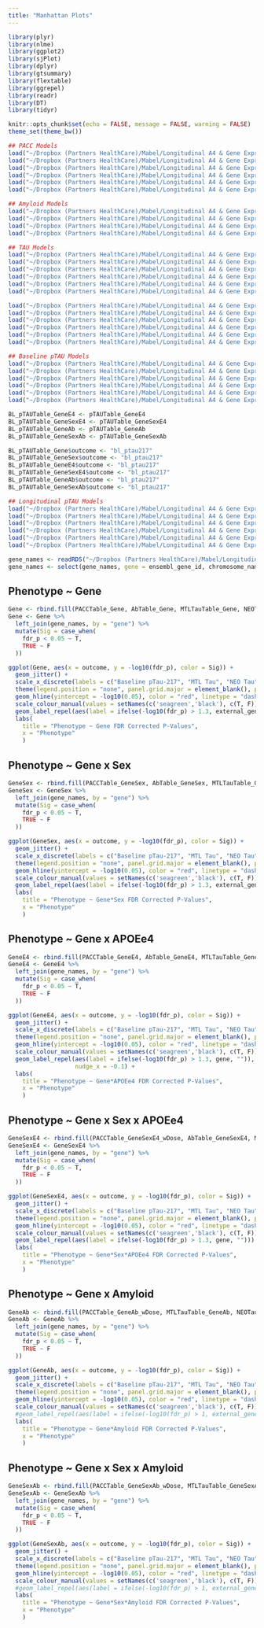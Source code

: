 ```yaml
---
title: "Manhattan Plots"
---
```


```r
library(plyr)
library(nlme)
library(ggplot2)
library(sjPlot)
library(dplyr)
library(gtsummary)
library(flextable)
library(ggrepel)
library(readr)
library(DT)
library(tidyr)

knitr::opts_chunk$set(echo = FALSE, message = FALSE, warning = FALSE)
theme_set(theme_bw())
```

```r
## PACC Models
load("~/Dropbox (Partners HealthCare)/Mabel/Longitudinal A4 & Gene Expression/PACC Models/LME_PACC_Gene_Models_2024-09-02.RData")
load("~/Dropbox (Partners HealthCare)/Mabel/Longitudinal A4 & Gene Expression/PACC Models/LME_PACC_GeneSex_Models_2024-09-03.RData")
load("~/Dropbox (Partners HealthCare)/Mabel/Longitudinal A4 & Gene Expression/PACC Models/LME_PACC_GeneE4_Models_2024-09-03.RData")
load("~/Dropbox (Partners HealthCare)/Mabel/Longitudinal A4 & Gene Expression/PACC Models/LME_PACC_GeneSexE4_Models_2024-12-06.RData")
load("~/Dropbox (Partners HealthCare)/Mabel/Longitudinal A4 & Gene Expression/PACC Models/LME_PACC_GeneAb_Models_2024-12-05.RData")
load("~/Dropbox (Partners HealthCare)/Mabel/Longitudinal A4 & Gene Expression/PACC Models/LME_PACC_GeneSexAb_Models_2024-12-06.RData")

## Amyloid Models
load("~/Dropbox (Partners HealthCare)/Mabel/Longitudinal A4 & Gene Expression/Amyloid Models/LME_Ab_Gene_Models_2024-09-13.RData")
load("~/Dropbox (Partners HealthCare)/Mabel/Longitudinal A4 & Gene Expression/Amyloid Models/LME_Ab_GeneSex_Models_2024-09-16.RData")
load("~/Dropbox (Partners HealthCare)/Mabel/Longitudinal A4 & Gene Expression/Amyloid Models/LME_Ab_GeneE4_Models_2024-12-07.RData")
load("~/Dropbox (Partners HealthCare)/Mabel/Longitudinal A4 & Gene Expression/Amyloid Models/LME_Ab_GeneSexE4_Models_2024-09-17.RData")

## TAU Models
load("~/Dropbox (Partners HealthCare)/Mabel/Longitudinal A4 & Gene Expression/Tau Models/LME_MTLTau_Gene_Models_2024-09-12.RData")
load("~/Dropbox (Partners HealthCare)/Mabel/Longitudinal A4 & Gene Expression/Tau Models/LME_MTLTau_GeneSex_Models_2024-09-12.RData")
load("~/Dropbox (Partners HealthCare)/Mabel/Longitudinal A4 & Gene Expression/Tau Models/LME_MTLTau_GeneE4_Models_2024-09-12.RData")
load("~/Dropbox (Partners HealthCare)/Mabel/Longitudinal A4 & Gene Expression/Tau Models/LME_MTLTau_GeneSexE4_Models_2024-09-12.RData")
load("~/Dropbox (Partners HealthCare)/Mabel/Longitudinal A4 & Gene Expression/Tau Models/LME_MTLTau_GeneAb_Models_2024-09-12.RData")
load("~/Dropbox (Partners HealthCare)/Mabel/Longitudinal A4 & Gene Expression/Tau Models/LME_MTLTau_GeneSexAb_Models_2024-09-12.RData")

load("~/Dropbox (Partners HealthCare)/Mabel/Longitudinal A4 & Gene Expression/Tau Models/LME_NEOTau_Gene_Models_2024-09-13.RData")
load("~/Dropbox (Partners HealthCare)/Mabel/Longitudinal A4 & Gene Expression/Tau Models/LME_NEOTau_GeneSex_Models_2024-09-12.RData")
load("~/Dropbox (Partners HealthCare)/Mabel/Longitudinal A4 & Gene Expression/Tau Models/LME_NEOTau_GeneE4_Models_2024-09-12.RData")
load("~/Dropbox (Partners HealthCare)/Mabel/Longitudinal A4 & Gene Expression/Tau Models/LME_NEOTau_GeneSexE4_Models_2024-09-12.RData")
load("~/Dropbox (Partners HealthCare)/Mabel/Longitudinal A4 & Gene Expression/Tau Models/LME_NEOTau_GeneAb_Models_2024-09-12.RData")
load("~/Dropbox (Partners HealthCare)/Mabel/Longitudinal A4 & Gene Expression/Tau Models/LME_NEOTau_GeneSexAb_Models_2024-09-12.RData")

## Baseline pTAU Models
load("~/Dropbox (Partners HealthCare)/Mabel/Longitudinal A4 & Gene Expression/Baseline pTAU Models/LME_BL_pTAUTable_Gene_Models_2024-10-08.RData")
load("~/Dropbox (Partners HealthCare)/Mabel/Longitudinal A4 & Gene Expression/Baseline pTAU Models/LME_BL_pTAUTable_GeneSex_Models_2024-10-08.RData")
load("~/Dropbox (Partners HealthCare)/Mabel/Longitudinal A4 & Gene Expression/Baseline pTAU Models/LME_pTAUTable_GeneE4_Models_2024-10-08.RData")
load("~/Dropbox (Partners HealthCare)/Mabel/Longitudinal A4 & Gene Expression/Baseline pTAU Models/LME_pTAUTable_GeneSexE4_Models_2024-10-08.RData")
load("~/Dropbox (Partners HealthCare)/Mabel/Longitudinal A4 & Gene Expression/Baseline pTAU Models/LME_pTAUTable_GeneAb_Models_2024-10-08.RData")
load("~/Dropbox (Partners HealthCare)/Mabel/Longitudinal A4 & Gene Expression/Baseline pTAU Models/LME_pTAUTable_GeneSexAb_Models_2024-10-08.RData")

BL_pTAUTable_GeneE4 <- pTAUTable_GeneE4
BL_pTAUTable_GeneSexE4 <- pTAUTable_GeneSexE4
BL_pTAUTable_GeneAb <- pTAUTable_GeneAb
BL_pTAUTable_GeneSexAb <- pTAUTable_GeneSexAb

BL_pTAUTable_Gene$outcome <- "bl_ptau217"
BL_pTAUTable_GeneSex$outcome <- "bl_ptau217"
BL_pTAUTable_GeneE4$outcome <- "bl_ptau217"
BL_pTAUTable_GeneSexE4$outcome <- "bl_ptau217"
BL_pTAUTable_GeneAb$outcome <- "bl_ptau217"
BL_pTAUTable_GeneSexAb$outcome <- "bl_ptau217"

## Longitudinal pTAU Models
load("~/Dropbox (Partners HealthCare)/Mabel/Longitudinal A4 & Gene Expression/pTAU Models/LME_pTAUTable_Gene_Models_2024-09-19.RData")
load("~/Dropbox (Partners HealthCare)/Mabel/Longitudinal A4 & Gene Expression/pTAU Models/LME_pTAUTable_GeneSex_Models_2024-09-19.RData")
load("~/Dropbox (Partners HealthCare)/Mabel/Longitudinal A4 & Gene Expression/pTAU Models/LME_pTAUTable_GeneE4_Models_2024-09-20.RData")
load("~/Dropbox (Partners HealthCare)/Mabel/Longitudinal A4 & Gene Expression/pTAU Models/LME_pTAUTable_GeneSexE4_Models_2024-09-20.RData")
load("~/Dropbox (Partners HealthCare)/Mabel/Longitudinal A4 & Gene Expression/pTAU Models/LME_pTAUTable_GeneAb_Models_2024-09-21.RData")
load("~/Dropbox (Partners HealthCare)/Mabel/Longitudinal A4 & Gene Expression/pTAU Models/LME_pTAUTable_GeneSexAb_Models_2024-09-25.RData")

gene_names <- readRDS("~/Dropbox (Partners HealthCare)/Mabel/Longitudinal A4 & Gene Expression/New Data/A4_RNAseq_GeneNames_081424.rds")
gene_names <- select(gene_names, gene = ensembl_gene_id, chromosome_name, external_gene_name)
```

## Phenotype \~ Gene

```r
Gene <- rbind.fill(PACCTable_Gene, AbTable_Gene, MTLTauTable_Gene, NEOTauTable_Gene, pTAUTable_Gene, BL_pTAUTable_Gene)
Gene <- Gene %>%
  left_join(gene_names, by = "gene") %>%
  mutate(Sig = case_when(
    fdr_p < 0.05 ~ T,
    TRUE ~ F
  ))
```

```r
ggplot(Gene, aes(x = outcome, y = -log10(fdr_p), color = Sig)) +
  geom_jitter() +
  scale_x_discrete(labels = c("Baseline pTau-217", "MTL Tau", "NEO Tau", "PACC", "pTau-217", "Amyloid")) +
  theme(legend.position = "none", panel.grid.major = element_blank(), panel.grid.minor = element_blank()) +
  geom_hline(yintercept = -log10(0.05), color = "red", linetype = "dashed") +
  scale_colour_manual(values = setNames(c('seagreen','black'), c(T, F))) +
  geom_label_repel(aes(label = ifelse(-log10(fdr_p) > 1.3, external_gene_name, ""))) +
  labs(
    title = "Phenotype ~ Gene FDR Corrected P-Values",
    x = "Phenotype"
    )

```

## Phenotype \~ Gene x Sex

```r
GeneSex <- rbind.fill(PACCTable_GeneSex, AbTable_GeneSex, MTLTauTable_GeneSex, NEOTauTable_GeneSex, pTAUTable_GeneSex, BL_pTAUTable_GeneSex)
GeneSex <- GeneSex %>%
  left_join(gene_names, by = "gene") %>%
  mutate(Sig = case_when(
    fdr_p < 0.05 ~ T,
    TRUE ~ F
  ))
```

```r
ggplot(GeneSex, aes(x = outcome, y = -log10(fdr_p), color = Sig)) +
  geom_jitter() +
  scale_x_discrete(labels = c("Baseline pTau-217", "MTL Tau", "NEO Tau", "PACC", "pTau-217", "Amyloid")) +
  theme(legend.position = "none", panel.grid.major = element_blank(), panel.grid.minor = element_blank()) +
  geom_hline(yintercept = -log10(0.05), color = "red", linetype = "dashed") +
  scale_colour_manual(values = setNames(c('seagreen','black'), c(T, F))) +
  geom_label_repel(aes(label = ifelse(-log10(fdr_p) > 1.3, external_gene_name, ""))) +
  labs(
    title = "Phenotype ~ Gene*Sex FDR Corrected P-Values",
    x = "Phenotype"
    )

```

## Phenotype \~ Gene x APOEe4

```r
GeneE4 <- rbind.fill(PACCTable_GeneE4, AbTable_GeneE4, MTLTauTable_GeneE4, NEOTauTable_GeneE4, pTAUTable_GeneE4, BL_pTAUTable_GeneE4)
GeneE4 <- GeneE4 %>%
  left_join(gene_names, by = "gene") %>%
  mutate(Sig = case_when(
    fdr_p < 0.05 ~ T,
    TRUE ~ F
  ))
```

```r
ggplot(GeneE4, aes(x = outcome, y = -log10(fdr_p), color = Sig)) +
  geom_jitter() +
  scale_x_discrete(labels = c("Baseline pTau-217", "MTL Tau", "NEO Tau", "PACC", "pTau-217", "Amyloid")) +
  theme(legend.position = "none", panel.grid.major = element_blank(), panel.grid.minor = element_blank()) +
  geom_hline(yintercept = -log10(0.05), color = "red", linetype = "dashed") +
  scale_colour_manual(values = setNames(c('seagreen','black'), c(T, F))) +
  geom_label_repel(aes(label = ifelse(-log10(fdr_p) > 1.3, gene, "")), 
                   nudge_x = -0.1) +
  labs(
    title = "Phenotype ~ Gene*APOEe4 FDR Corrected P-Values",
    x = "Phenotype"
    )
```

## Phenotype \~ Gene x Sex x APOEe4

```r
GeneSexE4 <- rbind.fill(PACCTable_GeneSexE4_wDose, AbTable_GeneSexE4, MTLTauTable_GeneSexE4, NEOTauTable_GeneSexE4, pTAUTable_GeneSexE4, BL_pTAUTable_GeneSexE4)
GeneSexE4 <- GeneSexE4 %>%
  left_join(gene_names, by = "gene") %>%
  mutate(Sig = case_when(
    fdr_p < 0.05 ~ T,
    TRUE ~ F
  ))
```

```r
ggplot(GeneSexE4, aes(x = outcome, y = -log10(fdr_p), color = Sig)) +
  geom_jitter() +
  scale_x_discrete(labels = c("Baseline pTau-217", "MTL Tau", "NEO Tau", "PACC", "pTau-217", "Amyloid")) +
  theme(legend.position = "none", panel.grid.major = element_blank(), panel.grid.minor = element_blank()) +
  geom_hline(yintercept = -log10(0.05), color = "red", linetype = "dashed") +
  scale_colour_manual(values = setNames(c('seagreen','black'), c(T, F))) +
  geom_label_repel(aes(label = ifelse(-log10(fdr_p) > 1.3, gene, ""))) +
  labs(
    title = "Phenotype ~ Gene*Sex*APOEe4 FDR Corrected P-Values",
    x = "Phenotype"
    )
```

## Phenotype \~ Gene x Amyloid

```r
GeneAb <- rbind.fill(PACCTable_GeneAb_wDose, MTLTauTable_GeneAb, NEOTauTable_GeneAb, pTAUTable_GeneAb, BL_pTAUTable_GeneAb)
GeneAb <- GeneAb %>%
  left_join(gene_names, by = "gene") %>%
  mutate(Sig = case_when(
    fdr_p < 0.05 ~ T,
    TRUE ~ F
  ))
```

```r
ggplot(GeneAb, aes(x = outcome, y = -log10(fdr_p), color = Sig)) +
  geom_jitter() +
  scale_x_discrete(labels = c("Baseline pTau-217", "MTL Tau", "NEO Tau", "PACC", "pTau-217", "Amyloid")) +
  theme(legend.position = "none", panel.grid.major = element_blank(), panel.grid.minor = element_blank()) +
  geom_hline(yintercept = -log10(0.05), color = "red", linetype = "dashed") +
  scale_colour_manual(values = setNames(c('seagreen','black'), c(T, F))) +
  #geom_label_repel(aes(label = ifelse(-log10(fdr_p) > 1, external_gene_name, ""))) +
  labs(
    title = "Phenotype ~ Gene*Amyloid FDR Corrected P-Values",
    x = "Phenotype"
    )
```

## Phenotype \~ Gene x Sex x Amyloid

```r
GeneSexAb <- rbind.fill(PACCTable_GeneSexAb_wDose, MTLTauTable_GeneSexAb, NEOTauTable_GeneSexAb, pTAUTable_GeneSexAb, BL_pTAUTable_GeneSexAb)
GeneSexAb <- GeneSexAb %>%
  left_join(gene_names, by = "gene") %>%
  mutate(Sig = case_when(
    fdr_p < 0.05 ~ T,
    TRUE ~ F
  ))
```

```r
ggplot(GeneSexAb, aes(x = outcome, y = -log10(fdr_p), color = Sig)) +
  geom_jitter() +
  scale_x_discrete(labels = c("Baseline pTau-217", "MTL Tau", "NEO Tau", "PACC", "pTau-217", "Amyloid")) +
  theme(legend.position = "none", panel.grid.major = element_blank(), panel.grid.minor = element_blank()) +
  geom_hline(yintercept = -log10(0.05), color = "red", linetype = "dashed") +
  scale_colour_manual(values = setNames(c('seagreen','black'), c(T, F))) +
  #geom_label_repel(aes(label = ifelse(-log10(fdr_p) > 1, external_gene_name, ""))) +
  labs(
    title = "Phenotype ~ Gene*Sex*Amyloid FDR Corrected P-Values",
    x = "Phenotype"
    )
```
